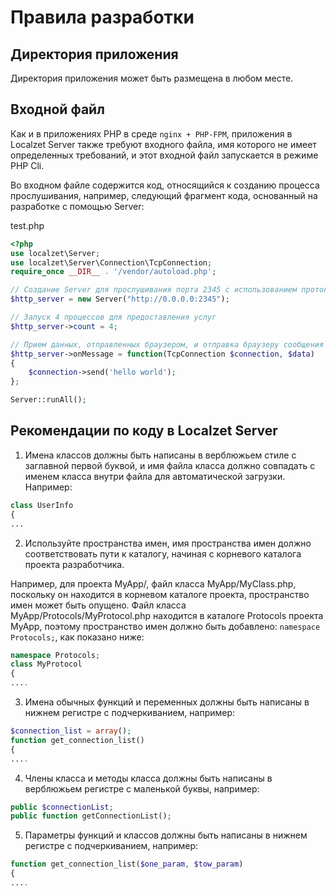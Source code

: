 # Правила разработки

## Директория приложения

Директория приложения может быть размещена в любом месте.

## Входной файл

Как и в приложениях PHP в среде `nginx + PHP-FPM`, приложения в Localzet Server также требуют входного файла, имя которого не имеет определенных требований, и этот входной файл запускается в режиме PHP Cli.

Во входном файле содержится код, относящийся к созданию процесса прослушивания, например, следующий фрагмент кода, основанный на разработке с помощью Server:

test.php
```php
<?php
use localzet\Server;
use localzet\Server\Connection\TcpConnection;
require_once __DIR__ . '/vendor/autoload.php';

// Создание Server для прослушивания порта 2345 с использованием протокола HTTP
$http_server = new Server("http://0.0.0.0:2345");

// Запуск 4 процессов для предоставления услуг
$http_server->count = 4;

// Прием данных, отправленных браузером, и отправка браузеру сообщения "hello world"
$http_server->onMessage = function(TcpConnection $connection, $data)
{
    $connection->send('hello world');
};

Server::runAll();

```

## Рекомендации по коду в Localzet Server

1. Имена классов должны быть написаны в верблюжьем стиле с заглавной первой буквой, и имя файла класса должно совпадать с именем класса внутри файла для автоматической загрузки. Например:

```php
class UserInfo
{
...
```

2. Используйте пространства имен, имя пространства имен должно соответствовать пути к каталогу, начиная с корневого каталога проекта разработчика.

Например, для проекта MyApp/, файл класса MyApp/MyClass.php, поскольку он находится в корневом каталоге проекта, пространство имен может быть опущено. Файл класса MyApp/Protocols/MyProtocol.php находится в каталоге Protocols проекта MyApp, поэтому пространство имен должно быть добавлено: ```namespace Protocols;```, как показано ниже:

```php
namespace Protocols;
class MyProtocol
{
....
```

3. Имена обычных функций и переменных должны быть написаны в нижнем регистре с подчеркиванием, например:

```php
$connection_list = array();
function get_connection_list()
{
....
```

4. Члены класса и методы класса должны быть написаны в верблюжьем регистре с маленькой буквы, например:

```php
public $connectionList;
public function getConnectionList();
```

5. Параметры функций и классов должны быть написаны в нижнем регистре с подчеркиванием, например:

```php
function get_connection_list($one_param, $tow_param)
{
....
```
